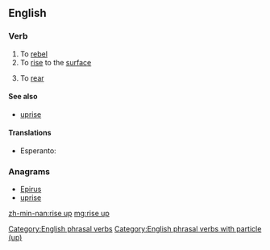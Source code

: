 ==English==

===Verb===
{{en-verb|head=[[rise]] [[up]]|rises up|rising up|rose up|risen up}}

# To [[rebel]]
# To [[rise]] to the [[surface]]
# {{context|of a horse etc|lang=en}} To [[rear]]

====See also====
* [[uprise]]

====Translations====
{{trans-top|to rise to the surface}}
* Esperanto: {{t-|eo|leviĝi}}
{{trans-mid}}
{{trans-bottom}}

===Anagrams===
* [[Epirus#English|Epirus]]
* [[uprise#English|uprise]]

[[Category:English phrasal verbs]]
[[Category:English phrasal verbs with particle (up)]]

[[zh-min-nan:rise up]]
[[mg:rise up]]